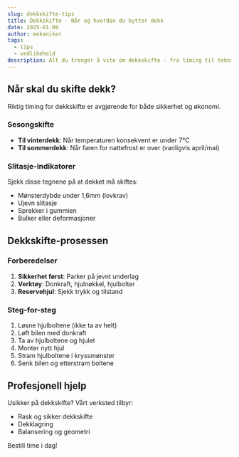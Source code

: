 ```yaml
---
slug: dekkskifte-tips
title: Dekkskifte - Når og hvordan du bytter dekk
date: 2025-01-08
author: mekaniker
tags:
  - tips
  - vedlikehold
description: Alt du trenger å vite om dekkskifte - fra timing til teknikk. Eksperttips for trygg og effektiv dekkskifte.
---
```


## Når skal du skifte dekk?

Riktig timing for dekkskifte er avgjørende for både sikkerhet og økonomi.

### Sesongskifte

- **Til vinterdekk**: Når temperaturen konsekvent er under 7°C
- **Til sommerdekk**: Når faren for nattefrost er over (vanligvis april/mai)

### Slitasje-indikatorer

Sjekk disse tegnene på at dekket må skiftes:
- Mønsterdybde under 1,6mm (lovkrav)
- Ujevn slitasje
- Sprekker i gummien
- Bulker eller deformasjoner

## Dekkskifte-prosessen

### Forberedelser

1. **Sikkerhet først**: Parker på jevnt underlag
2. **Verktøy**: Donkraft, hjulnøkkel, hjulbolter
3. **Reservehjul**: Sjekk trykk og tilstand

### Steg-for-steg

1. Løsne hjulboltene (ikke ta av helt)
2. Løft bilen med donkraft
3. Ta av hjulboltene og hjulet
4. Monter nytt hjul
5. Stram hjulboltene i kryssmønster
6. Senk bilen og etterstram boltene

## Profesjonell hjelp

Usikker på dekkskifte? Vårt verksted tilbyr:
- Rask og sikker dekkskifte
- Dekklagring
- Balansering og geometri

Bestill time i dag!
